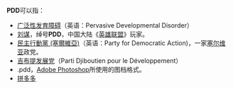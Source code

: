 '''PDD'''可以指：
* [[广泛性发育障碍|广泛性发育障碍]]（英语：Pervasive Developmental Disorder）
* [[刘谋|刘谋]]，绰号'''PDD'''，中国大陆《[[英雄联盟|英雄联盟]]》玩家。
* [[民主行動黨_(塞爾維亞)|民主行動黨 (塞爾維亞)]]（英语：Party for Democratic Action)，一家[[塞尔维亚|塞尔维亚]]政党。
* [[吉布提发展党|吉布提发展党]]（Parti Djiboutien pour le Développement）
* .pdd，[[Adobe_Photoshop|Adobe Photoshop]]所使用的图档格式。
* [[拼多多|拼多多]]
{{disambig|cat=三字拉丁字母縮寫消歧義}}